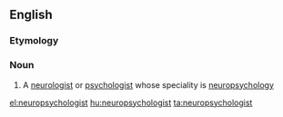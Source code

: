 ==English==

===Etymology===
{{prefix|neuro|psychologist}}

===Noun===
{{en-noun}}

# A [[neurologist]] or [[psychologist]] whose speciality is [[neuropsychology]]

[[el:neuropsychologist]]
[[hu:neuropsychologist]]
[[ta:neuropsychologist]]